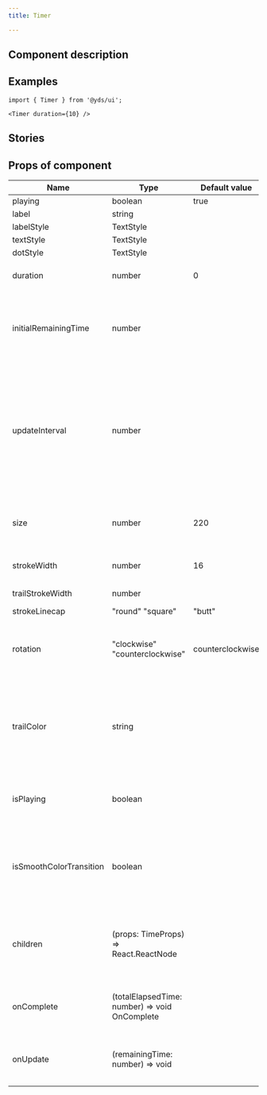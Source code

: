 ```yaml
---
title: Timer

---
```



## Component description

## Examples

```
import { Timer } from '@yds/ui';

<Timer duration={10} />
```




## Stories


<Instance />


## Props of component

| Name               | Type                                | Default value | Description              |
| ------------------ | ----------------------------------- | ------------- | ------------------------ |
| playing| boolean| true| |
| label| string| | |
| labelStyle| TextStyle| | |
| textStyle| TextStyle| | |
| dotStyle| TextStyle| | |
| duration| number| 0| Countdown duration in seconds|
| initialRemainingTime| number| | Set the initial remaining time if it is different than the duration|
| updateInterval| number| | Update interval in seconds. Determines how often the timer updates. When set to 0 the value will update on each key frame. Default: 0|
| size| number| 220| Width and height of the SVG element. Default: 180|
| strokeWidth| number| 16| Path stroke width. Default: 12|
| trailStrokeWidth| number| | Trail stroke width|
| strokeLinecap| "round"  "square" | "butt"| | Path stroke line cap. Default: "round"|
| rotation| "clockwise"  "counterclockwise"| counterclockwise| Progress path rotation direction. Default: "clockwise"|
| trailColor| string| | Circle trail color - takes any valid color format (HEX, rgb, rgba, etc.). Default: #d9d9d9|
| isPlaying| boolean| | Play or pause animation. Default: false|
| isSmoothColorTransition| boolean| | Indicates if the colors should smoothly transition to the next color. Default: true|
| children| (props: TimeProps) => React.ReactNode| | Render function to customize the time/content in the center of the circle|
| onComplete| (totalElapsedTime: number) => void  OnComplete| | On animation complete event handler|
| onUpdate| (remainingTime: number) => void| | On remaining time update event handler|

